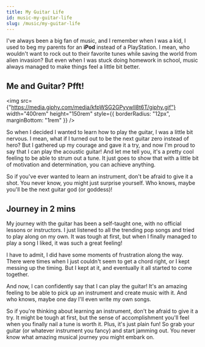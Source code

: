 ```yaml
---
title: My Guitar Life
id: music-my-guitar-life
slug: /music/my-guitar-life
---
```


I've always been a big fan of music, and I remember when I was a kid, I used to beg my parents for an **iPod** instead of a PlayStation.
I mean, who wouldn't want to rock out to their favorite tunes while saving the world from alien invasion?
But even when I was stuck doing homework in school, music always managed to make things feel a little bit better.

## Me and Guitar? Pfft!

<img
  src={"https://media.giphy.com/media/kfpWSG2GPyvwll8t6T/giphy.gif"}
  width="400rem"
  height="150rem"
  style={{ borderRadius: "12px", marginBottom: "1rem" }}
/>

So when I decided I wanted to learn how to play the guitar, I was a little bit nervous.
I mean, what if I turned out to be the next guitar zero instead of hero?
But I gathered up my courage and gave it a try, and now I'm proud to say that I can play the acoustic guitar!
And let me tell you, it's a pretty cool feeling to be able to strum out a tune.
It just goes to show that with a little bit of motivation and determination, you can achieve anything.

So if you've ever wanted to learn an instrument, don't be afraid to give it a shot. You never know, you might just surprise yourself.
Who knows, maybe you'll be the next guitar god (or goddess)!

## Journey in 2 mins

My journey with the guitar has been a self-taught one, with no official lessons or instructors.
I just listened to all the trending pop songs and tried to play along on my own. It was tough at first, but when I finally managed to play a song I liked, it was such a great feeling!

I have to admit, I did have some moments of frustration along the way.
There were times when I just couldn't seem to get a chord right, or I kept messing up the timing.
But I kept at it, and eventually it all started to come together.

And now, I can confidently say that I can play the guitar!
It's an amazing feeling to be able to pick up an instrument and create music with it.
And who knows, maybe one day I'll even write my own songs.

So if you're thinking about learning an instrument, don't be afraid to give it a try.
It might be tough at first, but the sense of accomplishment you'll feel when you finally nail a tune is worth it.
Plus, it's just plain fun! So grab your guitar (or whatever instrument you fancy) and start jamming out.
You never know what amazing musical journey you might embark on.
